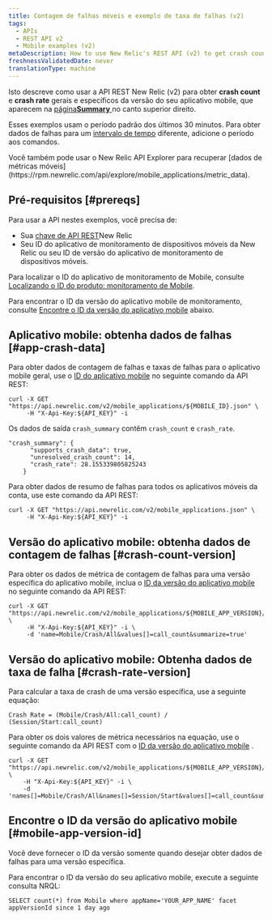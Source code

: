 ```yaml
---
title: Contagem de falhas móveis e exemplo de taxa de falhas (v2)
tags:
  - APIs
  - REST API v2
  - Mobile examples (v2)
metaDescription: How to use New Relic's REST API (v2) to get crash count and crash rate data for the overall mobile app or a specific version.
freshnessValidatedDate: never
translationType: machine
---
```


Isto descreve como usar a API REST New Relic (v2) para obter <DNT>**crash count**</DNT> e <DNT>**crash rate**</DNT> gerais e específicos da versão do seu aplicativo mobile, que aparecem na [página<DNT>**Summary**</DNT> ](/docs/mobile-monitoring/mobile-monitoring-ui/mobile-app-pages/mobile-apps-overview-page)no canto superior direito.

Esses exemplos usam o período padrão dos últimos 30 minutos. Para obter dados de falhas para um [intervalo de tempo](/docs/apis/rest-api-v2/requirements/specifying-time-range-v2) diferente, adicione o período aos comandos.

<Callout variant="tip">
  Você também pode usar o New Relic API Explorer para recuperar [dados de métricas móveis](https://rpm.newrelic.com/api/explore/mobile_applications/metric_data).
</Callout>

## Pré-requisitos [#prereqs]

Para usar a API nestes exemplos, você precisa de:

* Sua [chave de API REST](/docs/apis/rest-api-v2/requirements/rest-api-key)New Relic
* Seu ID do aplicativo de monitoramento de dispositivos móveis da New Relic ou seu ID de versão do aplicativo de monitoramento de dispositivos móveis.

Para localizar o ID do aplicativo de monitoramento de Mobile, consulte [Localizando o ID do produto: monitoramento de Mobile](/docs/apis/rest-api-v2/requirements/finding-product-id#mobile).

Para encontrar o ID da versão do aplicativo mobile de monitoramento, consulte [Encontre o ID da versão do aplicativo mobile](#mobile-app-version-id) abaixo.

## Aplicativo mobile: obtenha dados de falhas [#app-crash-data]

Para obter dados de contagem de falhas e taxas de falhas para o aplicativo mobile geral, use o [ID do aplicativo mobile](/docs/apis/rest-api-v2/requirements/finding-product-id#mobile) no seguinte comando da API REST:

```
curl -X GET "https://api.newrelic.com/v2/mobile_applications/${MOBILE_ID}.json" \
     -H "X-Api-Key:${API_KEY}" -i
```

Os dados de saída `crash_summary` contêm `crash_count` e `crash_rate`.

```
"crash_summary": {
      "supports_crash_data": true,
      "unresolved_crash_count": 14,
      "crash_rate": 28.155339805825243
    }
```

Para obter dados de resumo de falhas para todos os aplicativos móveis da conta, use este comando da API REST:

```
curl -X GET "https://api.newrelic.com/v2/mobile_applications.json" \
     -H "X-Api-Key:${API_KEY}" -i
```

## Versão do aplicativo mobile: obtenha dados de contagem de falhas [#crash-count-version]

Para obter os dados de métrica de contagem de falhas para uma versão específica do aplicativo mobile, inclua o [ID da versão do aplicativo mobile](#mobile-app-version-id) no seguinte comando da API REST:

```
curl -X GET "https://api.newrelic.com/v2/mobile_applications/${MOBILE_APP_VERSION}/metrics/data.json" \
     -H "X-Api-Key:${API_KEY}" -i \
     -d 'name=Mobile/Crash/All&values[]=call_count&summarize=true'
```

## Versão do aplicativo mobile: Obtenha dados de taxa de falha [#crash-rate-version]

Para calcular a taxa de crash de uma versão específica, use a seguinte equação:

```
Crash Rate = (Mobile/Crash/All:call_count) / (Session/Start:call_count)
```

Para obter os dois valores de métrica necessários na equação, use o seguinte comando da API REST com o [ID da versão do aplicativo mobile](#mobile-app-version-id) .

```
curl -X GET "https://api.newrelic.com/v2/mobile_applications/${MOBILE_APP_VERSION}/metrics/data.json" \
    -H "X-Api-Key:${API_KEY}" -i \
    -d 'names[]=Mobile/Crash/All&names[]=Session/Start&values[]=call_count&summarize=true'
```

## Encontre o ID da versão do aplicativo mobile [#mobile-app-version-id]

<Callout variant="important">
  Você deve fornecer o ID da versão somente quando desejar obter dados de falhas para uma versão específica.
</Callout>

Para encontrar o ID da versão do seu aplicativo mobile, execute a seguinte consulta NRQL:

```
SELECT count(*) from Mobile where appName='YOUR_APP_NAME' facet appVersionId since 1 day ago

```